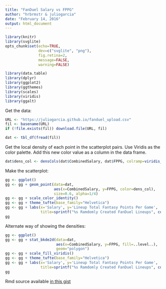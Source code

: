 ```yaml
---
title: "FanDuel Salary vs FPPG"
author: "hrbrmstr & juliogarcia"
date: "February 14, 2016"
output: html_document
---
```


```r
library(knitr)
library(svglite)
opts_chunk$set(echo=TRUE,
               dev=c("svglite", "png"),
               fig.retina=2,
               message=FALSE,
               warning=FALSE)
```

```r
library(data.table)
library(dplyr)
library(ggplot2)
library(ggthemes)
library(scales)
library(viridis)
library(ggalt)
```

Get the data:

```r
URL <- "https://juliogarcia.github.io/fanduel_upload.csv"
fil <- basename(URL)
if (!file.exists(fil)) download.file(URL, fil)

dat <- tbl_df(fread(fil))
```

Get the local density of each point in the scatterplot pairs. Use Viridis as the color palette. Add this new color value as a column in the data frame.

```r
dat$dens_col <- densCols(dat$CombinedSalary, dat$FPPG, colramp=viridis_pal())
```

Make the scatterplot:

```r
gg <- ggplot()
gg <- gg + geom_point(data=dat, 
                      aes(x=CombinedSalary, y=FPPG, color=dens_col),
                      size=0.6, alpha=1/4)
gg <- gg + scale_color_identity()
gg <- gg + theme_tufte(base_family="Helvetica")
gg <- gg + labs(x='Salary', y='Lineup Total Fantasy Points Per Game',
                title=sprintf("%s Ramdomly Created FanDuel Lineups", comma(nrow(dat))))
gg
```

Alternate way of showing the densities:

```r
gg <- ggplot()
gg <- gg + stat_bkde2d(data=dat, 
                       aes(x=CombinedSalary, y=FPPG, fill=..level..), 
                       geom="polygon")
gg <- gg + scale_fill_viridis()
gg <- gg + theme_tufte(base_family="Helvetica")
gg <- gg + labs(x='Salary', y='Lineup Total Fantasy Points Per Game',
                title=sprintf("%s Ramdomly Created FanDuel Lineups", comma(nrow(dat))))
gg
```

Rmd source available [in this gist](https://gist.github.com/hrbrmstr/3c0200feb8aca04ae767)
